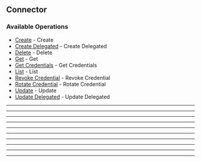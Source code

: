 
## Connector

### Available Operations

* [Create](//connector/create) - Create
* [Create Delegated](//connector/create_delegated) - Create Delegated
* [Delete](//connector/delete) - Delete
* [Get](//connector/get) - Get
* [Get Credentials](//connector/get_credentials) - Get Credentials
* [List](//connector/list) - List
* [Revoke Credential](//connector/revoke_credential) - Revoke Credential
* [Rotate Credential](//connector/rotate_credential) - Rotate Credential
* [Update](//connector/update) - Update
* [Update Delegated](//connector/update_delegated) - Update Delegated

---
<Create />

---
<CreateDelegated />

---
<Delete />

---
<Get />

---
<GetCredentials />

---
<List />

---
<RevokeCredential />

---
<RotateCredential />

---
<Update />

---
<UpdateDelegated />
